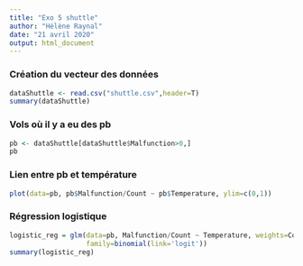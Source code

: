 ```yaml
---
title: "Exo 5 shuttle"
author: "Hélène Raynal"
date: "21 avril 2020"
output: html_document
---
```



### Création du vecteur des données


```r
dataShuttle <- read.csv("shuttle.csv",header=T)
summary(dataShuttle)

```
### Vols où il y a eu des pb
```r
pb <- dataShuttle[dataShuttle$Malfunction>0,]
pb

```

### Lien entre pb et température
```r
plot(data=pb, pb$Malfunction/Count ~ pb$Temperature, ylim=c(0,1))
```

### Régression logistique
```r
logistic_reg = glm(data=pb, Malfunction/Count ~ Temperature, weights=Count, 
                   family=binomial(link='logit'))
summary(logistic_reg)
```